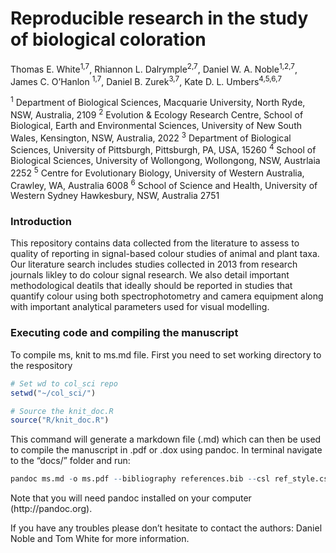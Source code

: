 # Reproducible research in the study of biological coloration

Thomas E. White^1,7^, Rhiannon L. Dalrymple^2,7^, Daniel W. A. Noble^1,2,7^, James C. O’Hanlon ^1,7^, Daniel B. Zurek^3,7^, Kate D. L. Umbers^4,5,6,7^

^1^ Department of Biological Sciences, Macquarie University, North Ryde, NSW, Australia, 2109 ^2^ Evolution & Ecology Research Centre, School of Biological, Earth and Environmental Sciences, University of New South Wales, Kensington, NSW, Australia, 2022 ^3^ Department of Biological Sciences, University of Pittsburgh, Pittsburgh, PA, USA, 15260 ^4^ School of Biological Sciences, University of Wollongong, Wollongong, NSW, Austrlaia 2252 ^5^ Centre for Evolutionary Biology, University of Western Australia, Crawley, WA, Australia 6008 ^6^ School of Science and Health, University of Western Sydney Hawkesbury, NSW, Australia 2751

### Introduction
This repository contains data collected from the literature to assess to quality of reporting in signal-based colour studies of animal and plant taxa. Our literature search includes studies collected in 2013 from research journals likley to do colour signal research. We also detail important methodological deatils that ideally should be reported in studies that quantify colour using both spectrophotometry and camera equipment along with important analytical parameters used for visual modelling. 

### Executing code and compiling the manuscript

To compile ms, knit to ms.md file. First you need to set working directory to the respository

```r
# Set wd to col_sci repo
setwd("~/col_sci/")

# Source the knit_doc.R
source("R/knit_doc.R")

```

This command will generate a markdown file (.md) which can then be used to compile the manuscript in .pdf or .dox using pandoc. In terminal navigate to the "docs/" folder and run:

```r
pandoc ms.md -o ms.pdf --bibliography references.bib --csl ref_style.csl -H ms.sty
```

Note that you will need pandoc installed on your computer (http://pandoc.org).

If you have any troubles please don't hesitate to contact the authors: Daniel Noble and Tom White for more information.